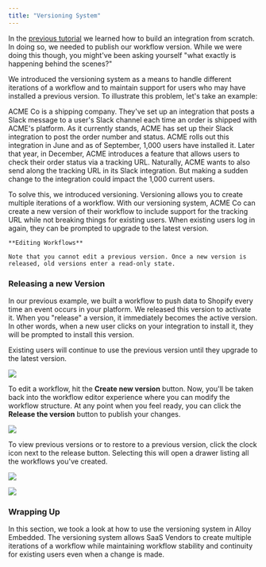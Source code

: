 ```yaml
---
title: "Versioning System"
---
```


In the [previous tutorial](/docs/integrations) we learned how to build an integration from scratch. In doing so, we needed to publish our workflow version. While we were doing this though, you might've been asking yourself "what exactly is happening behind the scenes?"

We introduced the versioning system as a means to handle different iterations of a workflow and to maintain support for users who may have installed a previous version. To illustrate this problem, let's take an example:

ACME Co is a shipping company. They've set up an integration that posts a Slack message to a user's Slack channel each time an order is shipped with ACME's platform. As it currently stands, ACME has set up their Slack integration to post the order number and status. ACME rolls out this integration in June and as of September, 1,000 users have installed it. Later that year, in December, ACME introduces a feature that allows users to check their order status via a tracking URL. Naturally, ACME wants to also send along the tracking URL in its Slack integration. But making a sudden change to the integration could impact the 1,000 current users.

To solve this, we introduced versioning. Versioning allows you to create multiple iterations of a workflow. With our versioning system, ACME Co can create a new version of their workflow to include support for the tracking URL while not breaking things for existing users. When existing users log in again, they can be prompted to upgrade to the latest version.

<Warning>

    **Editing Workflows**

    Note that you cannot edit a previous version. Once a new version is released, old versions enter a read-only state.

</Warning>

### Releasing a new Version

In our previous example, we built a workflow to push data to Shopify every time an event occurs in your platform. We released this version to activate it. When you "release" a version, it immediately becomes the active version. In other words, when a new user clicks on your integration to install it, they will be prompted to install this version.

Existing users will continue to use the previous version until they upgrade to the latest version.

![](/images/318ecff-create_version.png)

To edit a workflow, hit the **Create new version** button. Now, you'll be taken back into the workflow editor experience where you can modify the workflow structure. At any point when you feel ready, you can click the **Release the version** button to publish your changes.

![](/images/9ebd223-Group_30.png)

To view previous versions or to restore to a previous version, click the clock icon next to the release button. Selecting this will open a drawer listing all the workflows you've created.

![](/images/3ed6498-Screen_Shot_2022-09-11_at_12.58.30_AM.png)

![](/images/65d3536-version_history.png)

### Wrapping Up

In this section, we took a look at how to use the versioning system in Alloy Embedded. The versioning system allows SaaS Vendors to create multiple iterations of a workflow while maintaining workflow stability and continuity for existing users even when a change is made.
